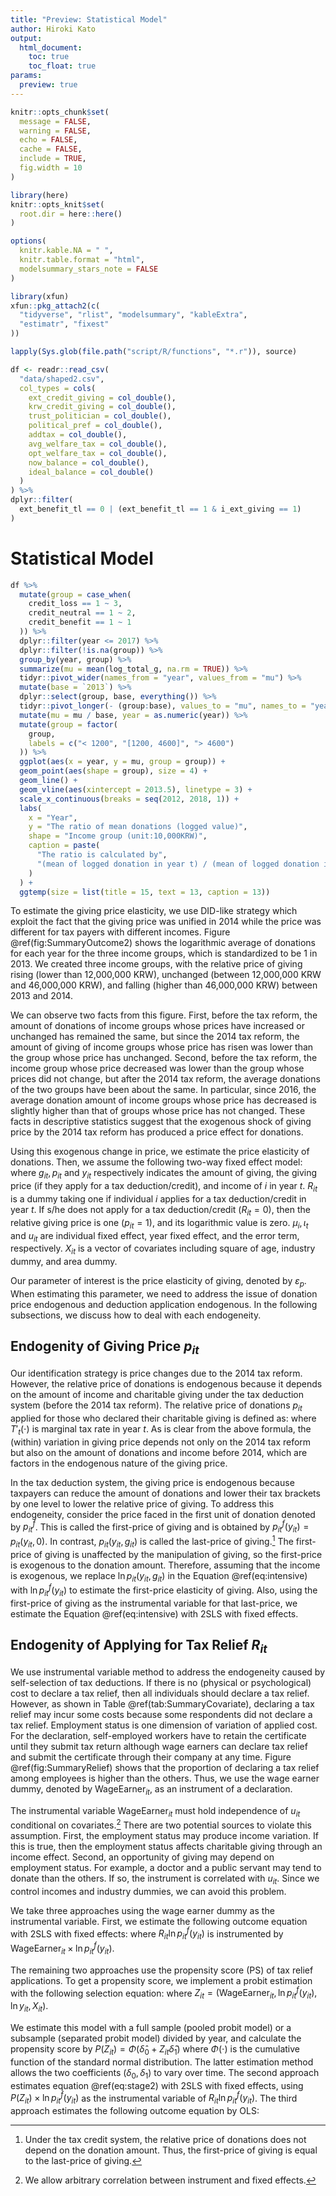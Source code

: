 ```yaml
---
title: "Preview: Statistical Model"
author: Hiroki Kato
output:
  html_document:
    toc: true
    toc_float: true
params:
  preview: true
---
```


```r
knitr::opts_chunk$set(
  message = FALSE,
  warning = FALSE,
  echo = FALSE,
  cache = FALSE,
  include = TRUE,
  fig.width = 10
)

library(here)
knitr::opts_knit$set(
  root.dir = here::here()
)

options(
  knitr.kable.NA = " ",
  knitr.table.format = "html",
  modelsummary_stars_note = FALSE
)
```

```r
library(xfun)
xfun::pkg_attach2(c(
  "tidyverse", "rlist", "modelsummary", "kableExtra",
  "estimatr", "fixest"
))

lapply(Sys.glob(file.path("script/R/functions", "*.r")), source)
```

```r
df <- readr::read_csv(
  "data/shaped2.csv",
  col_types = cols(
    ext_credit_giving = col_double(),
    krw_credit_giving = col_double(),
    trust_politician = col_double(),
    political_pref = col_double(),
    addtax = col_double(),
    avg_welfare_tax = col_double(),
    opt_welfare_tax = col_double(),
    now_balance = col_double(),
    ideal_balance = col_double()
  )
) %>%
dplyr::filter(
  ext_benefit_tl == 0 | (ext_benefit_tl == 1 & i_ext_giving == 1)
)
```

# Statistical Model

```r
df %>%
  mutate(group = case_when(
    credit_loss == 1 ~ 3,
    credit_neutral == 1 ~ 2,
    credit_benefit == 1 ~ 1
  )) %>%
  dplyr::filter(year <= 2017) %>%
  dplyr::filter(!is.na(group)) %>%
  group_by(year, group) %>%
  summarize(mu = mean(log_total_g, na.rm = TRUE)) %>%
  tidyr::pivot_wider(names_from = "year", values_from = "mu") %>%
  mutate(base = `2013`) %>%
  dplyr::select(group, base, everything()) %>%
  tidyr::pivot_longer(- (group:base), values_to = "mu", names_to = "year") %>%
  mutate(mu = mu / base, year = as.numeric(year)) %>%
  mutate(group = factor(
    group,
    labels = c("< 1200", "[1200, 4600]", "> 4600")
  )) %>%
  ggplot(aes(x = year, y = mu, group = group)) +
  geom_point(aes(shape = group), size = 4) +
  geom_line() +
  geom_vline(aes(xintercept = 2013.5), linetype = 3) +
  scale_x_continuous(breaks = seq(2012, 2018, 1)) +
  labs(
    x = "Year",
    y = "The ratio of mean donations (logged value)",
    shape = "Income group (unit:10,000KRW)",
    caption = paste(
      "The ratio is calculated by",
      "(mean of logged donation in year t) / (mean of logged donation in 2013)."
    )
  ) +
  ggtemp(size = list(title = 15, text = 13, caption = 13))
```

To estimate the giving price elasticity,
we use DID-like strategy which exploit the fact that the giving price was unified in 2014
while the price was different for tax payers with different incomes.
Figure \@ref(fig:SummaryOutcome2) shows the logarithmic average of donations for each year for the three income groups, which is standardized to be 1 in 2013.
We created three income groups, with the relative price of giving rising (lower than 12,000,000 KRW),
unchanged (between 12,000,000 KRW and 46,000,000 KRW),
and falling (higher than 46,000,000 KRW) between 2013 and 2014.

We can observe two facts from this figure.
First, before the tax reform, the amount of donations of income groups whose prices have increased or unchanged has remained the same,
but since the 2014 tax reform, the amount of giving of income groups whose price has risen was lower than the group whose price has unchanged.
Second, before the tax reform, the income group whose price decreased was lower than the group whose prices did not change,
but after the 2014 tax reform, the average donations of the two groups have been about the same.
In particular, since 2016,
the average donation amount of income groups whose price has decreased is slightly higher than that of groups whose price has not changed.
These facts in descriptive statistics suggest that
the exogenous shock of giving price by the 2014 tax reform has produced a  price effect for donations.

Using this exogenous change in price, we estimate the price elasticity of donations.
Then, we assume the following two-way fixed effect model:
\begin{equation}
    \ln g_{it} = \varepsilon_p R_{it} \ln p_{it}(y_{it}, g_{it}) + \varepsilon_y \ln y_{it} 
    + X_{it}\beta +\mu_i +\iota_t +u_{it}, (\#eq:intensive)
\end{equation}
where $g_{it}, p_{it}$ and $y_{it}$ respectively indicates
the amount of giving, the giving price (if they apply for a tax deduction/credit), and income of $i$ in year $t$.
$R_{it}$ is a dummy taking one if individual $i$ applies for a tax deduction/credit in year $t$.
If s/he does not apply for a tax deduction/credit ($R_{it} = 0$), then the relative giving price is one ($p_{it} = 1$),
and its logarithmic value is zero.
$\mu_i, \iota_t$ and $u_{it}$ are individual fixed effect, year fixed effect, and the error term, respectively. 
$X_{it}$ is a vector of covariates including square of age, industry dummy, and area dummy.

Our parameter of interest is the price elasticity of giving, denoted by $\varepsilon_p$.
When estimating this parameter,
we need to address the issue of donation price endogenous
and deduction application endogenous.
In the following subsections, we discuss how to deal with each endogeneity.

## Endogenity of Giving Price $p_{it}$

Our identification strategy is price changes due to the 2014 tax reform.
However, the relative price of donations is endogenous
because it depends on the amount of income and charitable giving under the tax deduction system (before the 2014 tax reform).
The relative price of donations $p_{it}$ applied for those who declared their charitable giving is defined as:
\begin{align}
  p_{it}(y_{it}, g_{it}) =
  \begin{cases}
    1 - T'_t(y_{it} - g_{it})  \quad\text{if}\quad t < 2014  \\
    1 - m \quad\text{if}\quad t \ge 2014
  \end{cases}, (\#eq:price)
\end{align}
where $T'_t(\cdot)$ is marginal tax rate in year $t$.
As is clear from the above formula,
the (within) variation in giving price depends not only on the 2014 tax reform
but also on the amount of donations and income before 2014,
which are factors in the endogenous nature of the giving price.

In the tax deduction system,
the giving price is endogenous
because taxpayers can reduce the amount of donations and
lower their tax brackets by one level to lower the relative price of giving.
To address this endogeneity, consider the price faced in the first unit of donation denoted by $p^f_{it}$.
This is called the first-price of giving and is obtained by $p^f_{it}(y_{it}) = p_{it}(y_{it}, 0)$.
In contrast, $p_{it}(y_{it}, g_{it})$ is called the last-price of giving.[^fprice_credit]
The first-price of giving is unaffected by the manipulation of giving,
so the first-price is exogenous to the donation amount.
Therefore, assuming that the income is exogenous,
we replace $\ln p_{it}(y_{it}, g_{it})$ in the Equation \@ref(eq:intensive) with $\ln p^f_{it}(y_{it})$
to estimate the first-price elasticity of giving.
Also, using the first-price of giving as the instrumental variable for that last-price,
we estimate the Equation \@ref(eq:intensive) with 2SLS with fixed effects.

[^fprice_credit]: Under the tax credit system, the relative price of donations does not depend on the donation amount. Thus, the first-price of giving is equal to the last-price of giving.

## Endogenity of Applying for Tax Relief $R_{it}$

We use instrumental variable method to address the endogeneity caused by self-selection of tax deductions.
If there is no (physical or psychological) cost to declare a tax relief,
then all individuals should declare a tax relief. 
However, as shown in Table \@ref(tab:SummaryCovariate),
declaring a tax relief may incur some costs because some respondents did not declare a tax relief.
Employment status is one dimension of variation of applied cost.
For the declaration, self-employed workers have to retain the certificate until they submit tax return although wage earners can declare tax relief and submit the certificate through their company at any time.
Figure \@ref(fig:SummaryRelief) shows that
the proportion of declaring a tax relief among employees is higher than the others.
Thus, we use the wage earner dummy, denoted by $\text{WageEarner}_{it}$, as an instrument of a declaration.

The instrumental variable $\text{WageEarner}_{it}$ must hold independence of $u_{it}$ conditional on covariates.[^corfe]
There are two potential sources to violate this assumption.
First, the employment status may produce income variation.
If this is true, then the employment status affects charitable giving through an income effect.
Second, an opportunity of giving may depend on employment status.
For example, a doctor and a public servant may tend to donate than the others.
If so, the instrument is correlated with $u_{it}$.
Since we control incomes and industry dummies, we can avoid this problem.

[^corfe]: We allow arbitrary correlation between instrument and fixed effects.

We take three approaches using the wage earner dummy as the instrumental variable.
First, we estimate the following outcome equation with 2SLS with fixed effects:
\begin{equation}
    \ln g_{it} = \varepsilon_{pi} (R_{it} \ln p^f_{it}(y_{it})) + \varepsilon_y \ln y_{it} 
    + X_{it}\beta +\mu_i +\iota_t +u_{it}, (\#eq:stage2)
\end{equation}
where $R_{it} \ln p^f_{it}(y_{it})$ is instrumented by
$\text{WageEarner}_{it} \times \ln p^f_{it}(y_{it})$\footnote{Note that this formulation use the notation, which is slightly different from the explanation in section 2. Hereafter, we use $p_{it}(y_{it}, g_{it})$ to show the giving price not for all tax payers but for those who declare charitable giving.}.

The remaining two approaches use the propensity score (PS) of tax relief applications.
To get a propensity score,
we implement a probit estimation with the following selection equation:
\begin{equation}
  R_{it} = 1[\delta_0 + Z_{it} \delta_1 + u_{it1} > 0], (\#eq:stage1)
\end{equation}
where $Z_{it} = (\text{WageEarner}_{it}, \ln p^f_{it}(y_{it}), \ln y_{it}, X_{it})$.

We estimate this model with a full sample (pooled probit model) or
a subsample (separated probit model) divided by year,
and calculate the propensity score by $P(Z_{it}) = \Phi(\hat{\delta}_0 + Z_{it} \hat{\delta}_1)$
where $\Phi(\cdot)$ is the cumulative function of the standard normal distribution.
The latter estimation method allows the two coefficients $(\delta_0, \delta_1)$ to vary over time.
The second approach estimates equation \@ref(eq:stage2) with 2SLS with fixed effects,
using $P(Z_{it}) \times \ln p^f_{it}(y_{it})$ as the instrumental variable of $R_{it} \ln p^f_{it}(y_{it})$.
The third approach estimates the following outcome equation by OLS:
\begin{equation}
    \ln g_{it} = \varepsilon_{pi} (P(Z_{it}) \ln p^f_{it}(y_{it})) + \varepsilon_y \ln y_{it} 
    + X_{it}\beta +\mu_i +\iota_t +u_{it}. (\#eq:stage2red)
\end{equation}

